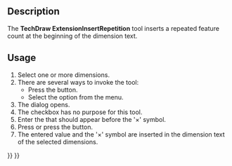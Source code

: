 <languages/>

<div lang="en" dir="ltr" class="mw-content-ltr">
{{Docnav
|[[TechDraw_ExtensionInsertSquare|ExtensionInsertSquare]]
|[[TechDraw_ExtensionRemovePrefixChar|ExtensionRemovePrefixChar]]
|[[TechDraw_Workbench|TechDraw]]
|IconL=TechDraw_ExtensionInsertSquare.svg
|IconR=TechDraw_ExtensionRemovePrefixChar.svg
|IconC=Workbench_TechDraw.svg
}}
</div>

<div lang="en" dir="ltr" class="mw-content-ltr">
{{GuiCommand
|Name=TechDraw ExtensionInsertRepetition
|MenuLocation=TechDraw → Extensions: Dimensions → Insert 'n×' Prefix
|Workbenches=[[TechDraw_Workbench|TechDraw]]
|Version=1.0
|SeeAlso=[[TechDraw_ExtensionInsertDiameter|TechDraw ExtensionInsertDiameter]], [[TechDraw_ExtensionInsertSquare|TechDraw ExtensionInsertSquare]]
}}
</div>

<div lang="en" dir="ltr" class="mw-content-ltr">
== Description ==
</div>

<div lang="en" dir="ltr" class="mw-content-ltr">
The '''TechDraw ExtensionInsertRepetition''' tool inserts a repeated feature count at the beginning of the dimension text.
</div>

<div lang="en" dir="ltr" class="mw-content-ltr">
== Usage ==
</div>

<div lang="en" dir="ltr" class="mw-content-ltr">
# Select one or more dimensions.
# There are several ways to invoke the tool:
#* Press the {{Button|[[Image:TechDraw_ExtensionInsertRepetition.svg|16px]] [[TechDraw_ExtensionInsertRepetition|Insert 'n×' Prefix]]}} button.
#* Select the {{MenuCommand|TechDraw → Extensions: Dimensions → [[Image:TechDraw_ExtensionInsertRepetition.svg|16px]] Insert 'n×' Prefix}} option from the menu.
# The {{MenuCommand|Change Editable Field}} dialog opens.
# The {{MenuCommand|Autofill}} checkbox has no purpose for this tool.
# Enter the {{MenuCommand|Value}} that should appear before the '×' symbol.
# Press {{KEY|Enter}} or press the {{Button|OK}} button.
# The entered value and the '×' symbol are inserted in the dimension text of the selected dimensions.
</div>


<div lang="en" dir="ltr" class="mw-content-ltr">
{{Docnav
|[[TechDraw_ExtensionInsertSquare|ExtensionInsertSquare]]
|[[TechDraw_ExtensionRemovePrefixChar|ExtensionRemovePrefixChar]]
|[[TechDraw_Workbench|TechDraw]]
|IconL=TechDraw_ExtensionInsertSquare.svg
|IconR=TechDraw_ExtensionRemovePrefixChar.svg
|IconC=Workbench_TechDraw.svg
}}
</div>

{{TechDraw_Tools_navi{{#translation:}}}}
{{Userdocnavi{{#translation:}}}}
